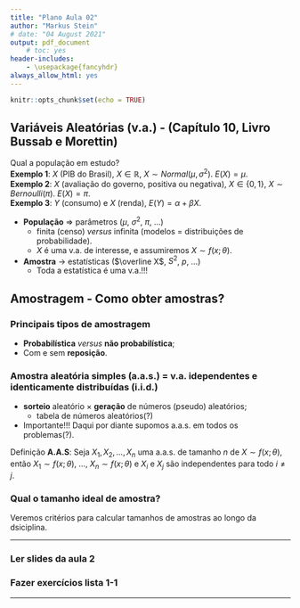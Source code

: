 ```yaml
---
title: "Plano Aula 02"
author: "Markus Stein"
# date: "04 August 2021"
output: pdf_document
    # toc: yes
header-includes:
    - \usepackage{fancyhdr}
always_allow_html: yes
---
```

\addtolength{\headheight}{1.0cm} 
\pagestyle{fancyplain} 
\lhead{\includegraphics[height=1.5cm]{LogoIME.png}}
\rhead{\includegraphics[height=1.5cm]{images.jpeg}}
\chead{UNIVERSIDADE FEDERAL DO RIO GRANDE DO SUL \\
INSTITUTO DE MATEMÁTICA E ESTATÍSTICA \\
DEPARTAMENTO DE ESTATÍSTICA \\
\vspace{0.3cm}
MAT02215 - Estatística Geral 2 - 2020/1
}
\renewcommand{\headrulewidth}{0pt} 


```r
knitr::opts_chunk$set(echo = TRUE)
```

## Variáveis Aleatórias (v.a.) - (Capítulo 10, Livro Bussab e Morettin)  

Qual a população em estudo?  
**Exemplo 1**: $X$ (PIB do Brasil), $X \in \mathbb{R}$, $X \sim Normal(\mu, \sigma^2)$. $E(X) = \mu$.  
**Exemplo 2**: $X$ (avaliação do governo, positiva ou negativa), $X \in \{0, 1\}$, $X \sim Bernoulli(\pi)$. $E(X) = \pi$.  
**Exemplo 3**: $Y$ (consumo) e $X$ (renda), $E(Y) = \alpha + \beta X$.  

\vspace{0.5cm}

* **População** $\Rightarrow$ parâmetros ($\mu$, $\sigma^2$, $\pi$, ...)  
  + finita (censo) *versus* infinita (modelos = distribuições de probabilidade).
  + $X$ é uma v.a. de interesse, e assumiremos $X \sim f(x; \theta)$.  
  
* **Amostra** $\rightarrow$ estatísticas ($\overline X$, $S^2$, $p$, ...)  
  + Toda a estatística é uma v.a.!!!  

## Amostragem - Como obter amostras?  
### Principais tipos de amostragem
* **Probabilística** *versus* **não probabilística**;  
* Com e sem **reposição**.

### Amostra aleatória simples (a.a.s.)  $=$ v.a. idependentes e identicamente distribuídas (i.i.d.)   

* **sorteio** aleatório $\times$ **geração** de números (pseudo) aleatórios;  
    + tabela de números aleatórios(?)  

* Importante!!! Daqui por diante supomos a.a.s. em todos os problemas(?).  

\vspace{0.2cm}

Definição **A.A.S**: Seja $X_1, X_2, \ldots, X_n$ uma a.a.s. de tamanho $n$ de $X \sim f(x; \theta)$, então $X_1 \sim f(x; \theta)$, ..., $X_n \sim f(x; \theta)$ e $X_i$ e $X_j$ são independentes para todo $i \neq j$.


### Qual o tamanho ideal de amostra?
Veremos critérios para calcular tamanhos de amostras ao longo da dsiciplina.

\vspace{2.5cm}

***
### Ler slides da aula 2
### Fazer exercícios lista 1-1
***

<!-- ### Distribuição amostral   -->
<!-- * **Exemplo 3**: Média amostral   -->
<!-- * **Exemplo 4**: Porporção amostral   -->

<!-- ### Teorema central do limite -->

<!-- (Bussab e Morettin - Capítulo 11) -->

<!-- ## Estmação (pontual) -->

<!-- ### Estimador e Estimativa -->


